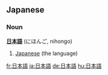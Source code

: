 ==Japanese==
===Noun===
'''[[日本]][[語]]''' (にほんご, nihongo)

# [[Japanese]] (the language)
[[fr:日本語]]
[[ja:日本語]]
[[de:日本語]]
[[hu:日本語]]